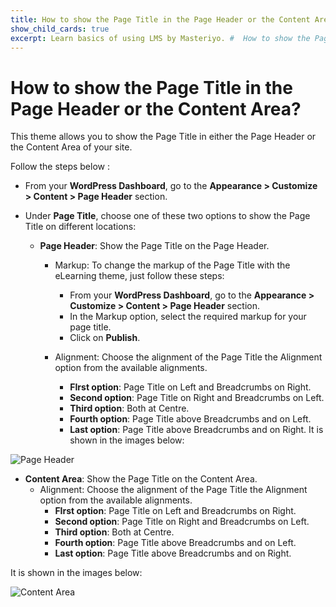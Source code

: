 ---
title: How to show the Page Title in the Page Header or the Content Area?
show_child_cards: true
excerpt: Learn basics of using LMS by Masteriyo. #  How to show the Page Title in the Page Header or the Content Area.
---

#  How to show the Page Title in the Page Header or the Content Area?

This theme allows you to show the Page Title in either the Page Header or the Content Area of your site.

Follow the steps below :

- From your **WordPress Dashboard**, go to the **Appearance > Customize > Content > Page Header** section.

- Under **Page Title**, choose one of these two options to show the Page Title on different locations:
  - **Page Header**: Show the Page Title on the Page Header.
     - Markup: To change the markup of the Page Title with the eLearning theme, just follow these steps:
        - From your **WordPress Dashboard**, go to the **Appearance > Customize > Content > Page Header** section.
        - In the Markup option, select the required markup for your page title.
        - Click on **Publish**.
    
    - Alignment: Choose the alignment of the Page Title the Alignment option from the available alignments.
      - **FIrst option**: Page Title on Left and Breadcrumbs on Right.
      - **Second option**: Page Title on Right and Breadcrumbs on Left.
      - **Third option**: Both at Centre.
      - **Fourth option**: Page Title above Breadcrumbs and on Left.
      - **Last option**: Page Title above Breadcrumbs and on Right.
It is shown in the images below:

![Page Header](https://user-images.githubusercontent.com/109593521/183566559-03210ad9-3c04-4a5d-878c-a49997f6aa80.png)

  - **Content Area**: Show the Page Title on the Content Area.
    - Alignment: Choose the alignment of the Page Title the Alignment option from the available alignments.
      - **FIrst option**: Page Title on Left and Breadcrumbs on Right.
      - **Second option**: Page Title on Right and Breadcrumbs on Left.
      - **Third option**: Both at Centre.
      - **Fourth option**: Page Title above Breadcrumbs and on Left.
      - **Last option**: Page Title above Breadcrumbs and on Right.

It is shown in the images below:

![Content Area](https://user-images.githubusercontent.com/109593521/183566875-60cd47c1-c593-4af9-b270-195ee30cc316.png)



